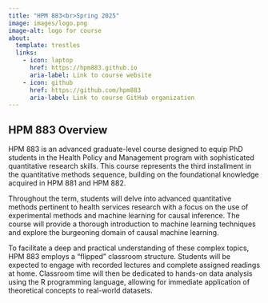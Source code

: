 ```yaml
---
title: "HPM 883<br>Spring 2025"
image: images/logo.png
image-alt: logo for course 
about:
  template: trestles
  links:
    - icon: laptop
      href: https://hpm883.github.io
      aria-label: Link to course website
    - icon: github
      href: https://github.com/hpm883
      aria-label: Link to course GitHub organization
---
```


## HPM 883 Overview

HPM 883 is an advanced graduate-level course designed to equip PhD students in the Health Policy and Management program with sophisticated quantitative research skills. This course represents the third installment in the quantitative methods sequence, building on the foundational knowledge acquired in HPM 881 and HPM 882.

Throughout the term, students will delve into advanced quantitative methods pertinent to health services research with a focus on the use of experimental methods and machine learning for causal inference. The course will provide a thorough introduction to machine learning techniques and explore the burgeoning domain of causal machine learning.

To facilitate a deep and practical understanding of these complex topics, HPM 883 employs a "flipped" classroom structure. Students will be expected to engage with recorded lectures and complete assigned readings at home. Classroom time will then be dedicated to hands-on data analysis using the R programming language, allowing for immediate application of theoretical concepts to real-world datasets.
